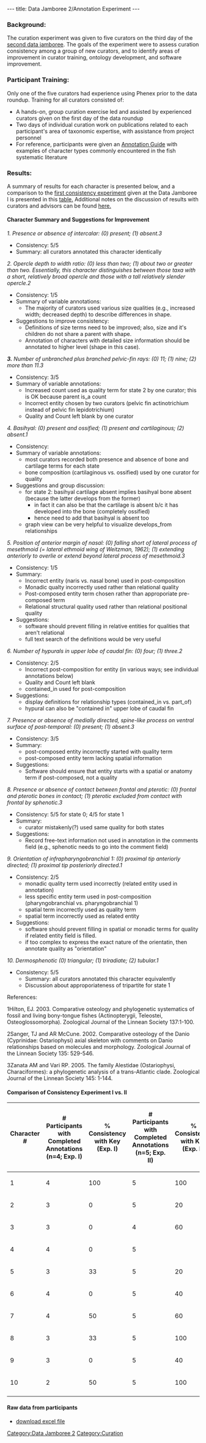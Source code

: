 ---
title: Data Jamboree 2/Annotation Experiment
---

===Background:===
The curation experiment was given to five curators on the third day of the [[Data_Jamboree_2/Agenda | second data jamboree]]. The goals of the experiment were to assess curation consistency among a group of new curators, and to identify areas of improvement in curator training, ontology development, and software improvement.

===Participant Training:===
Only one of the five curators had experience using Phenex prior to the data roundup.  Training for all curators consisted of:

* A hands-on, group curation exercise led and assisted by experienced curators given on the first day of the data roundup
* Two days of individual curation work on publications related to each participant's area of taxonomic expertise, with assistance from project personnel
* For reference, participants were given an [[Guide_to_Character_Annotation | Annotation Guide]] with examples of character types commonly encountered in the fish systematic literature

===Results:===

A summary of results for each character is presented below, and a comparison to the [[Data_Jamboree_1/Annotation_Experiment | first consistency experiment]] given at the Data Jamboree I is presented in this  [[Data_Jamboree_2/Annotation_Experiment#Comparison_of_Consistency_Experiment_I_vs._II | table.]]  Additional notes on the discussion of results with curators and advisors can be found [[Data_Jamboree_2/Notes#Curation_consistency_experiment:_Review_of_Results | here.]]

====Character Summary and Suggestions for Improvement====

''1. Presence or absence of intercalar: (0) present; (1) absent.3''
*Consistency: 5/5
*Summary: all curators annotated this character identically
''2. Opercle depth to width ratio: (0) less than two; (1) about two or greater than two. Essentially, this character distinguishes between those taxa with a short, relatively broad opercle and those with a tall relatively slender opercle.2''
*Consistency: 1/5
*Summary of variable annotations:
**The majority of curators used various size qualities (e.g., increased width; decreased depth) to describe differences in shape.
*Suggestions to improve consistency:
** Definitions of size terms need to be improved; also, size and it's children do not share a parent with shape.
** Annotation of characters with detailed size information should be annotated to higher level (shape in this case).
'''''3.''' Number of unbranched plus branched pelvic-fin rays: (0) 11; (1) nine; (2) more than 11.3''
*Consistency: 3/5
*Summary of variable annotations:
**Increased count used as quality term for state 2 by one curator; this is OK because parent is_a count
**Incorrect entity chosen by two curators (pelvic fin actinotrichium instead of pelvic fin lepidotrichium)
**Quality and Count left blank by one curator
''4. Basihyal: (0) present and ossified; (1) present and cartilaginous; (2) absent.1''
*Consistency:
*Summary of variable annotations:
** most curators recorded both presence and absence of bone and cartilage terms for each state
** bone composition (cartilaginous vs. ossified) used by one curator for quality
*Suggestions and group discussion:
** for state 2: basihyal cartilage absent implies basihyal bone absent (because the latter develops from the former)
*** in fact it can also be that the cartilage is absent b/c it has developed into the bone (completely ossified)
*** hence need to add that basihyal is absent too
** graph view can be very helpful to visualize develops_from relationships
''5. Position of anterior margin of nasal: (0) falling short of lateral process of mesethmoid (= lateral ethmoid wing of Weitzman, 1962); (1) extending anteriorly to overlie or extend beyond lateral process of mesethmoid.3''
*Consistency: 1/5
*Summary:
**Incorrect entity (naris vs. nasal bone) used in post-composition
**Monadic qualty incorrectly used rather than relational quality
**Post-composed entity term chosen rather than approporiate pre-composed term
**Relational structural quality used rather than relational positional quality
*Suggestions:
** software should prevent filling in relative entities for qualities that aren't relational
** full text search of the definitions would be very useful
''6. Number of hypurals in upper lobe of caudal fin:  (0) four; (1) three.2''
*Consistency: 2/5
**Incorrect post-composition for entity (in various ways; see individual annotations below)
**Quality and Count left blank
**contained_in used for post-composition
*Suggestions:
**display definitions for relationship types (contained_in vs. part_of)
**hypural can also be "contained in" upper lobe of caudal fin
''7. Presence or absence of medially directed, spine-like process on ventral surface of post-temporal: (0) present; (1) absent.3''
*Consistency: 3/5
*Summary:
**post-composed entity incorrectly started with quality term
**post-composed entity term lacking spatial information
*Suggestions:
** Software should ensure that entity starts with a spatial or anatomy term if post-composed, not a quality
''8. Presence or absence of contact between frontal and pterotic: (0) frontal and pterotic bones in contact; (1) pterotic excluded from contact with frontal by sphenotic.3''
*Consistency: 5/5 for state 0; 4/5 for state 1
*Summary:
**curator mistakenly(?) used same quality for both states
*Suggestions:
** Record free-text information not used in annotation in the comments field (e.g., sphenotic needs to go into the comment field)
''9. Orientation of infrapharyngobranchial 1: (0) proximal tip anteriorly directed; (1) proximal tip posteriorly directed.1''
*Consistency: 2/5
**monadic quality term used incorrectly (related entity used in annotation)
**less specific entity term used in post-composition (pharyngobranchial vs. pharyngobranchial 1)
**spatial term incorrectly used as quality term
**spatial term incorrectly used as related entity
*Suggestions:
** software should prevent filling in spatial or monadic terms for quality if related entity field is filled.
** if too complex to express the exact nature of the orientatin, then annotate quality as "orientation"
''10. Dermosphenotic (0) triangular; (1) triradiate; (2) tubular.1''
*Consistency: 5/5
**Summary: all curators annotated this character equivalently
**Discussion about approporiateness of tripartite for state 1

References:

1Hilton, EJ. 2003. Comparative osteology and phylogenetic systematics of fossil and living bony-tongue fishes (Actinopterygii, Teleostei, Osteoglossomorpha). Zoological Journal of the Linnean Society 137:1-100.

2Sanger, TJ and AR McCune. 2002. Comparative osteology of the Danio (Cyprinidae: Ostariophysi) axial skeleton with comments on Danio relationships based on molecules and morphology. Zoological Journal of the Linnean Society 135: 529-546.

3Zanata AM and Vari RP. 2005. The family Alestidae (Ostariophysi, Characiformes): a phylogenetic analysis of a trans-Atlantic clade. Zoological Journal of the Linnean Society 145: 1-144.


====Comparison of Consistency Experiment I vs. II====
{| border="1" cellspacing="0" cellpadding="3"
! Character #
! # Participants with
Completed Annotations (n=4; Exp. I)
! % Consistency with Key (Exp. I)
! # Participants with
Completed Annotations (n=5; Exp. II)
! % Consistency with Key (Exp. II)
|-
| 1 || 4 || 100 || 5 || 100
|-
| 2 || 3 || 0  || 5 || 20
|-
| 3 || 3 || 0  || 4 || 60
|-
| 4 || 4 || 0  || 5 ||
|-
| 5 || 3 || 33  || 5 || 20
|-
| 6 || 4 || 0  || 5 || 40
|-
| 7 || 4 || 50  || 5 || 60
|-
| 8 || 3 || 33  || 5 || 100
|-
| 9 || 3 || 0  || 5 || 40
|-
| 10 || 2 || 50  || 5 || 100
|-
|
|}

====Raw data from participants====
* [[Media:Consistency-expt-II-rawdata.xls|download excel file]]

[[Category:Data Jamboree 2]]
[[Category:Curation]]